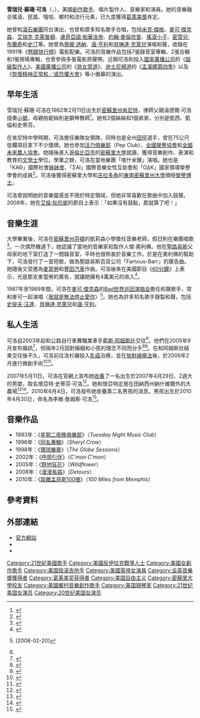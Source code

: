 {{noteTA
|1=zh:雪瑞兒; zh-cn:谢里尔; 
|2=zh:可洛; zh-cn:克罗;
|3=zh:密雪兒; zh-cn:米歇尔; 
|4=zh:麥可; zh-cn:迈克尔;
|5=zh:傑克森; zh-cn:杰克逊;
|6=zh:兰斯·阿姆斯特朗;zh-hans:兰斯·阿姆斯特朗;zh-hk:岩士唐;zh-tw:藍斯·阿姆斯壯;
|7=zh:阿姆斯特朗;zh-hans:阿姆斯特朗;zh-hk:岩士唐;zh-tw:阿姆斯壯;
|8=zh:耐克;zh-hans:耐克;zh-hk:Nike;zh-tw:耐吉;
|9=zh-hans:艾伦·德杰尼勒斯; zh-hk:艾倫·狄珍妮; zh-tw:艾倫·狄珍妮;
}}
{{Infobox musical artist
|Name = 雪瑞兒·可洛
|Img = SherylCrowHeartTruth.jpg
|Background = 女歌手
|Birth_name = Sheryl Suzanne Crow
|Born = {{birth date and age|mf=yes|1962|2|11}}<br />[[美國|美國]][[密蘇里州|密蘇里州]][[肯尼特_(密蘇里州)|肯尼特]]
|children= Wyatt（收養）
|Instrument = [[歌唱|歌唱]]、[[吉他|吉他]]、[[貝斯吉他|貝斯吉他]]、[[鋼琴|鋼琴]]、[[鍵盤樂器|鍵盤]]、[[風琴|風琴]]、[[手風琴|手風琴]]、[[口琴|口琴]]、[[自動豎琴|自動豎琴]]、[[哈蒙德電子琴|哈蒙德b3電子琴]]、[[沃利策|沃利策]]、[[曼陀拉|曼陀拉]]、[[曼陀林|曼陀林]]
|Genre = [[流行搖滾|流行搖滾]]、[[另類搖滾|另類搖滾]]、[[根源搖滾|根源搖滾]]、[[民謠搖滾|民謠搖滾]]、[[鄉村搖滾|鄉村搖滾]] |
|Occupation = 創作歌手、音樂家、唱片製作人、演員、運動家
|Years_active = 1986年至今
|Label = [[A&M唱片|A&M唱片]]
|母校 = [[密蘇里大學|密蘇里大學]]
|Associated_acts = [[史蒂薇·尼克斯|史蒂薇·尼克斯]]、[[莎拉·克勞克蘭|莎拉·克勞克蘭]]、[[麥可·傑克森|麥可·傑克森]]、[[唐·亨利|唐·亨利]]、[[艾瑞克·克萊普頓|艾瑞克·克萊普頓]]、[[基思·理查兹|基思·理查兹]]、[[狄克西女子合唱團|狄克西女子合唱團]]、[[凱文·吉爾伯特|凱文·吉爾伯特]]、[[數烏鴉合唱團|數烏鴉合唱團]]、[[比爾·波特瑞爾|比爾·波特瑞爾]]、[[搖滾小子|搖滾小子]]、[[史汀|史汀]]、[[麗茲·費兒|麗茲·費兒]]、[[大國民阿寇|大國民阿寇]]、[[沃夫岡·尼德肯|沃夫岡·尼德肯]]、[[麥莉·希拉|麥莉·希拉]]、[[賈斯汀·提姆布萊克|賈斯汀·提姆布萊克]]
|URL = [http://www.sherylcrow.com/ 官方網站]
}}
'''雪瑞兒·蘇珊·可洛'''（{{lang-en|Sheryl Suzanne Crow}}，{{bd|1962年|2月11日}}），美國[[創作歌手|創作歌手]]、唱片製作人、音樂家和演員。她的音樂融合搖滾、民謠、嘻哈、鄉村和流行元素，已九度獲得[[葛萊美獎|葛萊美獎]]肯定。

她曾和[[滾石樂團|滾石樂團]]同台演出，也曾和眾多知名歌手合唱，包括[[米克·傑格|米克·傑格]]、[[麥可·傑克森|麥可·傑克森]]、[[艾瑞克·克萊普頓|艾瑞克·克萊普頓]]、[[盧奇亞諾·帕華洛帝|盧奇亞諾·帕華洛帝]]、[[約翰·麥倫坎普|約翰·麥倫坎普]]、[[搖滾小子|搖滾小子]]、[[密雪兒·布蘭奇|密雪兒·布蘭奇]]和[[史汀|史汀]]等。她曾為[[蒂娜·透納|蒂娜·透納]]、[[唐·亨利|唐·亨利]]和[[貝琳達·克萊兒|貝琳達·克萊兒]]演唱和聲，收錄在1991年《[[劈腿排行榜|劈腿排行榜]]》電影配樂。可洛的音樂作品包括7張錄音室專輯、2張合輯和1張現場專輯，也曾參與多張電影原聲帶。近期可洛則投入[[國家廣播公司|國家廣播公司]]的《[[超級製作人|超級製作人]]》、[[美國廣播公司|美國廣播公司]]的《[[熟女當道|熟女當道]]》、[[迪士尼頻道|迪士尼頻道]]的《[[汉娜·蒙塔娜_(第四季)|孟漢娜第四季]]》以及《[[恢復精神正常和／或恐懼大會|恢復精神正常和／或恐懼大會]]》等小螢幕的演出。

== 早年生活 ==
雪瑞兒·蘇珊·可洛在1962年2月11日出生於[[密蘇里州|密蘇里州]][[肯尼特_(密蘇里州)|肯尼特]]，律師父親溫德爾·可洛擅奏[[小號|小號]]，母親柏妮絲則是鋼琴教師<ref>{{cite news
| first = Chrissy
| last = Iley
| author =
| coauthors =
| title = Sheryl Crow: The crow must go on
| work = The Sunday Times
| publisher = Times Newspapers
| location=
| date = 2008-03-16
}}</ref>。她有2個姊姊和1個弟弟，分別是凱西、凱倫和史蒂芬。

在肯尼特中學時期，可洛擔任樂隊女領隊，同時也是全州[[田徑|田徑]]選手，曾在75公尺低欄項目拿下不少獎牌。她也參加[[活力俱樂部|活力俱樂部]]（Pep Club）、[[全國榮譽協會|全國榮譽協會]]和[[全國未來農人協會|全國未來農人協會]]。她隨後進入[[哥倫比亞市_(密蘇里)|哥倫比亞市]]的[[密蘇里大學|密蘇里大學]]就讀，獲得音樂創作、表演和教育的[[文學士|文學士]]學位。學業之餘，可洛在當地樂團「喀什米爾」演唱。她也是「ΚΑΘ」國際社會[[兄弟會與姊妹會|姊妹會]]、「ΣΑΙ」國際音樂女性互助會和「ΟΔΚ」國家領導榮譽學會的成員<ref>{{cite video |people = Ben Graham |date  = 2003-04-28 |title= Maximum Sheryl Crow |medium = Audio CD |publisher  = Chrome Dreams |location= |accessdate = 2008-03-07 |time=  |id= |isbn=  }}</ref>。可洛後獲得密蘇里大學和[[开普吉拉多|吉拉多角]]的[[東南密蘇里州大學|東南密蘇里州大學]]頒授[[榮譽學位|榮譽博士]]。

可洛曾說明她的音樂靈感並不限於特定領域，但她非常喜歡在歌曲中加入鼓聲。2008年，她在[[艾倫·狄珍妮|艾倫·狄珍妮]]的節目上表示：「如果沒有鼓點，那就算了吧！」

== 音樂生涯 ==
大學畢業後，可洛在[[密蘇里州|密蘇里州]][[芬頓_(密蘇里州)|芬頓]]的凱莉森小學擔任音樂老師，假日則在樂團唱歌<ref>{{cite book
| last = Brown
| first = John W. | coauthors =  | editor =
| others =  | title = Famous Faces of Missouri
| origdate =
| origyear =
| origmonth =  | accessdate =  | edition =  | series =
| date = 2006-04-21
| publisher = Emmis Books
| location =  | isbn = 1578602513
| id =  | pages =
| chapter =
| ref =
}}</ref>。一次偶然機遇下，她認識了當地的音樂家和製作人傑·奧利佛。他在[[聖路易斯_(密蘇里州)|聖路易斯]]父母家的地下室打造了一間錄音室，平時也很熱衷於音樂工作。於是在奧利佛的幫助下，可洛發行了一首短歌，做為聖路易斯百貨公司「Famous-Barr」的廣告曲。她隨後又受邀為[[麥當勞|麥當勞]]和[[豐田汽車|豐田汽車]]作曲。可洛後來在美國節目《[[60分鐘|60分鐘]]》上表示，光是那支麥當勞的廣告，就讓她擁有4萬美元的收入<ref name="60minute_interview">{{cite web |url=http://www.cbsnews.com/stories/2003/01/09/60minutes/main535862.shtml |title=Sheryl Crow Sounds Off As She Frankly Talks Shop With Steve Kroft, On CBS '60 Minutes' |date=2003-07-20 |accessdate=2008-02-20}}</ref>。

1987年至1989年間，可洛在[[麥可·傑克森|麥可·傑克森]]的[[Bad世界巡回演唱会|Bad世界巡回演唱会]]擔任和聲歌手，常和麥可一起演唱〈[[我就是無法停止愛你|我就是無法停止愛你]]〉<ref name="allmusicbio">{{Allmusic|class=artist|id=p26313/biography|pure_url=yes}} [2008-02-20]</ref>。她也為許多知名歌手錄製和聲，包括[[史提夫·汪達|史提夫·汪達]]、[[貝琳達·克萊兒|貝琳達·克萊兒]]和[[唐·亨利|唐·亨利]]。

== 私人生活 ==
可洛自2003年起和公路自行車賽職業車手[[藍斯·阿姆斯壯|藍斯·阿姆斯壯]]交往<ref name="Softpedia" />。他們在2005年9月宣布婚訊<ref name="Softpedia">{{cite web |url=http://news.softpedia.com/news/Sheryl-Crow-Engaged-To-Lance-Armstrong-7734.shtml |title=Sheryl Crow Engaged To Lance Armstrong |work=Softpedia |date=2005-09-06 |accessdate=2011-07-14 |deadurl=yes |archiveurl=https://web.archive.org/web/20091022085120/http://news.softpedia.com/news/Sheryl-Crow-Engaged-To-Lance-Armstrong-7734.shtml |archivedate=2009-10-22 }}</ref>，但隔年2月因對婚姻和小孩的理念不同而分手<ref>{{cite web |url=http://www.foxnews.com/entertainment/2009/05/08/lance-armstrong-sheryl-crows-biological-clock-led-split/ |title=
Lance Armstrong: Sheryl Crow's 'Biological Clock' Led to Our Split |work=FOXNews |date=2009-05-08 |accessdate=2011-07-14}}</ref><ref>{{cite web |author=Alicia Dennis |url=http://www.people.com/people/article/0,,1156475,00.html |title=Lance Armstrong and Sheryl Crow Split |work=''[[人物_(雜誌)|People]]'' |date=2006-02-03 |accessdate=2011-07-14}}</ref>。在和阿姆斯壯結束交往後不久，可洛前往洛杉磯投入[[乳癌|乳癌]]治療，並在[[放射線療法|放射線療法]]後，於2006年2月進行微創手術<ref>{{cite news|url=http://news.bbc.co.uk/1/hi/entertainment/4749716.stm |title=– February 2006 – Sheryl Crow has breast cancer op |publisher=BBC News |date=2006-02-25 |accessdate=2010-10-19}}</ref><ref>{{cite web|url=http://www.dailymail.co.uk/tvshowbiz/article-378331/Sheryl-Crow-I-beat-breast-cancer.html |title=Daily Mail – February 2006 – Sheryl Crow: I will beat breast cancer |publisher=Dailymail.co.uk |date= |accessdate=2010-10-19}}</ref>。

2007年5月11日，可洛在官網上宣布她[[收養|收養]]了一名出生於2007年4月29日、2週大的男嬰，取名懷亞特·史蒂芬·可洛<ref>{{cite web |url=http://www.sherylcrow.com/blog/default.aspx?dt=05-01-2007 |title=Announcing..... |work=sherylcrow.com |date=2007-05-12 }}{{dead link|date=2018年2月 |bot=InternetArchiveBot |fix-attempted=yes }}</ref>。她和懷亞特定居在田納西州納什維爾外的大農場<ref>{{cite web |author=Marisa Laudadio |url=http://www.people.com/people/article/0,,20191938,00.html?xid=rss-fullcontentcnn |title=Sheryl Crow Preps for Life on the Road with Baby Wyatt |work=''[[人物_(雜誌)|People]]'' |date=2008-04-16 |accessdate=2011-07-14}}</ref><ref>{{cite web |author=Susan Mandel |url=http://www.people.com/people/article/0,,20201790,00.html?xid=rss-fullcontentcnn |title=Sheryl Crow: Baby Wyatt Is the Real 'Rock Star' |date=2008-05-22 |accessdate=2011-07-14}}</ref>。2010年6月4日，可洛發布她收養第二名男孩的消息。男孩出生於2010年4月30日，命名為李維·詹姆斯·可洛<ref>{{cite web |url=http://celebritybabies.people.com/2010/06/04/sheryl-crow-adopts-a-second-son |title=Sheryl Crow Adopts a Second Son! |date=2010-06-04 |access-date=2011-07-14 |archive-url=https://web.archive.org/web/20110115022646/http://celebritybabies.people.com/2010/06/04/sheryl-crow-adopts-a-second-son/ |archive-date=2011-01-15 |dead-url=yes }}</ref>。

== 音樂作品 ==
{{Main|雪瑞兒·可洛音樂作品列表}}

*1993年：《[[星期二夜晚俱樂部|星期二夜晚俱樂部]]》（''Tuesday Night Music Club''）
*1996年：《[[雪瑞兒·可洛_(專輯)|同名專輯]]》（''Sheryl Crow''）
*1998年：《[[環球樂章|環球樂章]]》（''The Globe Sessions''）
*2002年：《[[呼朋引伴|呼朋引伴]]》（''C'mon C'mon''）
*2005年：《[[野地狂花|野地狂花]]》（''Wildflower''）
*2008年：《[[漫漫長路|漫漫長路]]》（''Detours''）
*2010年：《[[距離孟菲斯100哩|距離孟菲斯100哩]]》（''100 Miles from Memphis''）

== 參考資料 ==
{{reflist}}

== 外部連結 ==
{{Commons|Sheryl Crow}}
*[http://www.sherylcrow.com/  官方網站]
*{{Dmoz|Arts/Music/Bands_and_Artists/C/Crow%2C_Sheryl/}}
*{{IMDB name|id=0002028|name=官方網站}}

{{Authority control}}
{{DEFAULTSORT:Crow, Sheryl}}
[[Category:21世紀美國歌手|Category:21世紀美國歌手]]
[[Category:美國反伊拉克戰爭人士|Category:美國反伊拉克戰爭人士]]
[[Category:美國女創作歌手|Category:美國女創作歌手]]
[[Category:美国摇滚吉他手|Category:美国摇滚吉他手]]
[[Category:美國電視女演員|Category:美國電視女演員]]
[[Category:全英音樂獎獲得者|Category:全英音樂獎獲得者]]
[[Category:葛莱美奖获得者|Category:葛莱美奖获得者]]
[[Category:美国自由主义|Category:美国自由主义]]
[[Category:密蘇里大學校友|Category:密蘇里大學校友]]
[[Category:美國鄉村音樂創作歌手|Category:美國鄉村音樂創作歌手]]
[[Category:美国钢琴家|Category:美国钢琴家]]
[[Category:21世纪美国女演员|Category:21世纪美国女演员]]
[[Category:20世纪美国女演员|Category:20世纪美国女演员]]